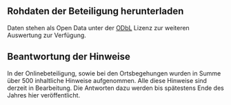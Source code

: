 ## Rohdaten der Beteiligung herunterladen

Daten stehen als Open Data unter der [ODbL](https://opendatacommons.org/licenses/odbl/) Lizenz zur weiteren Auswertung zur Verfügung.

<DownloadButton label="XLSX herunterladen" file="/downloads/surveyresultspage/survey-results.xlsx" filename="Export-RS8-Beteiligungsergebnisse" />

## Beantwortung der Hinweise

In der Onlinebeteiligung, sowie bei den Ortsbegehungen wurden in Summe über 500 inhaltliche Hinweise aufgenommen. Alle diese Hinweise sind derzeit in Bearbeitung. Die Antworten dazu werden bis spätestens Ende des Jahres hier veröffentlicht.
